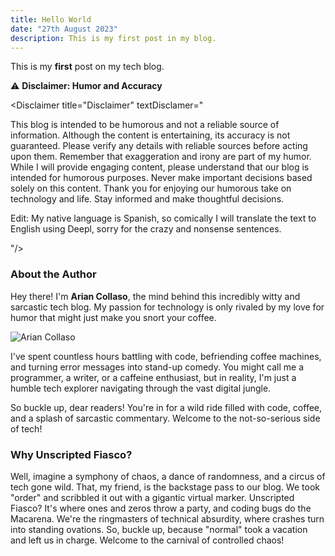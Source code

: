 ```yaml
---
title: Hello World
date: "27th August 2023"
description: This is my first post in my blog.
---
```


This is my **first** post on my tech blog.

⚠️ **Disclaimer: Humor and Accuracy**

<Disclaimer title="Disclaimer" textDisclamer="

This blog is intended to be humorous and not a reliable source of information. Although the content is entertaining, its accuracy is not guaranteed. Please verify any details with reliable sources before acting upon them. Remember that exaggeration and irony are part of my humor. While I will provide engaging content, please understand that our blog is intended for humorous purposes. Never make important decisions based solely on this content. Thank you for enjoying our humorous take on technology and life. Stay informed and make thoughtful decisions.

Edit: My native language is Spanish, so comically I will translate the text to English using Deepl, sorry for the crazy and nonsense sentences.

"/>

### About the Author

Hey there! I'm **Arian Collaso**, the mind behind this incredibly witty and sarcastic tech blog. My passion for technology is only rivaled by my love for humor that might just make you snort your coffee.

![Arian Collaso](/img/arian_collaso.jpg)

I've spent countless hours battling with code, befriending coffee machines, and turning error messages into stand-up comedy. You might call me a programmer, a writer, or a caffeine enthusiast, but in reality, I'm just a humble tech explorer navigating through the vast digital jungle.

So buckle up, dear readers! You're in for a wild ride filled with code, coffee, and a splash of sarcastic commentary. Welcome to the not-so-serious side of tech!


### Why Unscripted Fiasco?

Well, imagine a symphony of chaos, a dance of randomness, and a circus of tech gone wild. That, my friend, is the backstage pass to our blog. We took "order" and scribbled it out with a gigantic virtual marker. Unscripted Fiasco? It's where ones and zeros throw a party, and coding bugs do the Macarena. We're the ringmasters of technical absurdity, where crashes turn into standing ovations. So, buckle up, because "normal" took a vacation and left us in charge. Welcome to the carnival of controlled chaos!
